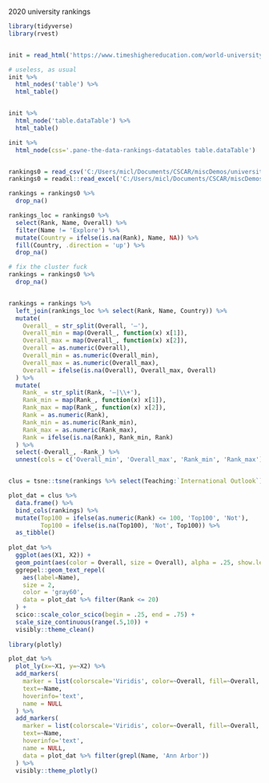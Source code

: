 
2020 university rankings


```r
library(tidyverse)
library(rvest)


init = read_html('https://www.timeshighereducation.com/world-university-rankings/2020/world-ranking#!/page/0/length/-1/sort_by/rank/sort_order/asc/cols/scores')

# useless, as usual
init %>% 
  html_nodes('table') %>% 
  html_table()


init %>% 
  html_node('table.dataTable') %>% 
  html_table()

init %>% 
  html_node(css='.pane-the-data-rankings-datatables table.dataTable') 


rankings0 = read_csv('C:/Users/micl/Documents/CSCAR/miscDemos/university_rankings/university_world_rankings.csv')
rankings0 = readxl::read_excel('C:/Users/micl/Documents/CSCAR/miscDemos/university_rankings/university_world_rankings.xlsx')

rankings = rankings0 %>% 
  drop_na()

rankings_loc = rankings0 %>% 
  select(Rank, Name, Overall) %>% 
  filter(Name != 'Explore') %>% 
  mutate(Country = ifelse(is.na(Rank), Name, NA)) %>% 
  fill(Country, .direction = 'up') %>% 
  drop_na()

# fix the cluster fuck
rankings = rankings0 %>% 
  drop_na() 


rankings = rankings %>% 
  left_join(rankings_loc %>% select(Rank, Name, Country)) %>% 
  mutate(
    Overall_ = str_split(Overall, '–'),
    Overall_min = map(Overall_, function(x) x[1]),
    Overall_max = map(Overall_, function(x) x[2]),
    Overall = as.numeric(Overall),
    Overall_min = as.numeric(Overall_min),
    Overall_max = as.numeric(Overall_max),
    Overall = ifelse(is.na(Overall), Overall_max, Overall)
  ) %>% 
  mutate(
    Rank_ = str_split(Rank, '–|\\+'),
    Rank_min = map(Rank_, function(x) x[1]),
    Rank_max = map(Rank_, function(x) x[2]),
    Rank = as.numeric(Rank),
    Rank_min = as.numeric(Rank_min),
    Rank_max = as.numeric(Rank_max),
    Rank = ifelse(is.na(Rank), Rank_min, Rank)
  ) %>% 
  select(-Overall_, -Rank_) %>% 
  unnest(cols = c('Overall_min', 'Overall_max', 'Rank_min', 'Rank_max'))


clus = tsne::tsne(rankings %>% select(Teaching:`International Outlook`), perplexity = 5)

plot_dat = clus %>% 
  data.frame() %>% 
  bind_cols(rankings) %>% 
  mutate(Top100 = ifelse(as.numeric(Rank) <= 100, 'Top100', 'Not'),
         Top100 = ifelse(is.na(Top100), 'Not', Top100)) %>% 
  as_tibble()
  
plot_dat %>% 
  ggplot(aes(X1, X2)) +
  geom_point(aes(color = Overall, size = Overall), alpha = .25, show.legend = F) +
  ggrepel::geom_text_repel(
    aes(label=Name), 
    size = 2,
    color = 'gray60',
    data = plot_dat %>% filter(Rank <= 20)
  ) +
  scico::scale_color_scico(begin = .25, end = .75) +
  scale_size_continuous(range(.5,10)) +
  visibly::theme_clean()
  
library(plotly)

plot_dat %>% 
  plot_ly(x=~X1, y=~X2) %>% 
  add_markers(
    marker = list(colorscale='Viridis', color=~Overall, fill=~Overall, size =~Overall/10, opacity=.5),
    text=~Name, 
    hoverinfo='text',
    name = NULL
  ) %>% 
  add_markers(
    marker = list(colorscale='Viridis', color=~Overall, fill=~Overall, size =~Overall/10, opacity=1),
    text=~Name, 
    hoverinfo='text',
    name = NULL,
    data = plot_dat %>% filter(grepl(Name, 'Ann Arbor'))
  ) %>% 
  visibly::theme_plotly()
  

```

